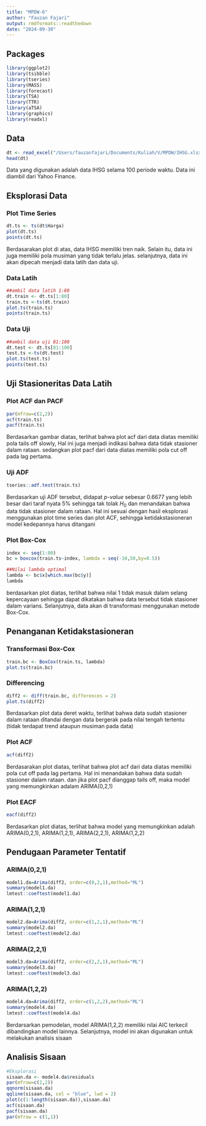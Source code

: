 ```yaml
---
title: "MPDW-6"
author: "Fauzan Fajari"
output: rmdformats::readthedown
date: "2024-09-30"
---
```


## Packages
```r
library(ggplot2)
library(tsibble)
library(tseries)
library(MASS)
library(forecast)
library(TSA)
library(TTR)
library(aTSA)
library(graphics)
library(readxl)
```

## Data
```r
dt <- read_excel("/Users/fauzanfajari/Documents/Kuliah/V/MPDW/IHSG.xlsx", sheet = "Sheet1")
head(dt)
```
Data yang digunakan adalah data IHSG selama 100 periode waktu. Data ini diambil dari Yahoo Finance.

## Eksplorasi Data
### Plot Time Series
```r
dt.ts <- ts(dt$Harga)
plot(dt.ts)
points(dt.ts)
```
Berdasarakan plot di atas, data IHSG memiliki tren naik. Selain itu, data ini juga memiliki pola musiman yang tidak terlalu jelas. selanjutnya, data ini akan dipecah menjadi data latih dan data uji.

### Data Latih
```r
##ambil data latih 1:80
dt.train <- dt.ts[1:80]
train.ts <-ts(dt.train)
plot.ts(train.ts)
points(train.ts)
```

### Data Uji
```r
##ambil data uji 81:100
dt.test <- dt.ts[81:100]
test.ts <-ts(dt.test)
plot.ts(test.ts)
points(test.ts)
```

## Uji Stasioneritas Data Latih
### Plot ACF dan PACF
```r
par(mfrow=c(2,2))
acf(train.ts)
pacf(train.ts)
```
Berdasarkan gambar diatas, terlihat bahwa plot acf dari data diatas memiliki pola tails off slowly, Hal ini juga menjadi indikasi bahwa data tidak stasioner dalam rataan. sedangkan plot pacf dari data diatas memiliki pola cut off pada lag pertama.

### Uji ADF
```r
tseries::adf.test(train.ts)
```
Berdasarkan uji ADF tersebut, didapat *p-value* sebesar 0.6677 yang lebih besar dari taraf nyata 5% sehingga tak tolak $H_0$ dan menandakan bahwa data tidak stasioner dalam rataan. Hal ini sesuai dengan hasil eksplorasi menggunakan plot time series dan plot ACF, sehingga ketidakstasioneran model kedepannya harus ditangani

### Plot Box-Cox
```r
index <- seq(1:80)
bc = boxcox(train.ts~index, lambda = seq(-10,50,by=0.5))

##Nilai lambda optimal
lambda <- bc$x[which.max(bc$y)]
lambda
```
berdasarkan plot diatas, terlihat bahwa nilai 1 tidak masuk dalam selang kepercayaan sehingga dapat dikatakan bahwa data tersebut tidak stasioner dalam varians. Selanjutnya, data akan di transformasi menggunakan metode Box-Cox.

## Penanganan Ketidakstasioneran
### Transformasi Box-Cox
```r
train.bc <- BoxCox(train.ts, lambda)
plot.ts(train.bc)
```

### Differencing
```r
diff2 <- diff(train.bc, differences = 2)
plot.ts(diff2)
```
Berdasarkan plot data deret waktu, terlihat bahwa data sudah stasioner dalam rataan ditandai dengan data bergerak pada nilai tengah tertentu (tidak terdapat trend ataupun musiman pada data)

### Plot ACF
```r
acf(diff2)
```
Berdasarakan plot diatas, terlihat bahwa plot acf dari data diatas memiliki pola cut off pada lag pertama. Hal ini menandakan bahwa data sudah stasioner dalam rataan. dan jika plot pacf dianggap tails off, maka model yang memungkinkan adalam ARIMA(0,2,1)

### Plot EACF
```r
eacf(diff2)
```
Berdasarkan plot diatas, terlihat bahwa model yang memungkinkan adalah ARIMA(0,2,1), ARIMA(1,2,1), ARIMA(2,2,1), ARIMA(1,2,2)

## Pendugaan Parameter Tentatif
### ARIMA(0,2,1)
```r
model1.da=Arima(diff2, order=c(0,2,1),method="ML")
summary(model1.da)
lmtest::coeftest(model1.da)
```

### ARIMA(1,2,1)
```r
model2.da=Arima(diff2, order=c(1,2,1),method="ML")
summary(model2.da)
lmtest::coeftest(model2.da)
```

### ARIMA(2,2,1)
```r
model3.da=Arima(diff2, order=c(2,2,1),method="ML")
summary(model3.da)
lmtest::coeftest(model3.da)
```

### ARIMA(1,2,2)
```r
model4.da=Arima(diff2, order=c(1,2,2),method="ML")
summary(model4.da)
lmtest::coeftest(model4.da)
```
Berdarsarkan pemodelan, model ARIMA(1,2,2) memiliki nilai AIC terkecil dibandingkan model lainnya. Selanjutnya, model ini akan digunakan untuk melakukan analisis sisaan

## Analisis Sisaan
```r
#Eksplorasi 
sisaan.da <- model4.da$residuals 
par(mfrow=c(2,2)) 
qqnorm(sisaan.da) 
qqline(sisaan.da, col = "blue", lwd = 2) 
plot(c(1:length(sisaan.da)),sisaan.da) 
acf(sisaan.da) 
pacf(sisaan.da) 
par(mfrow = c(1,1))
```

